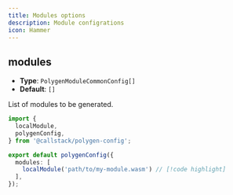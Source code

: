 ```yaml
---
title: Modules options
description: Module configrations
icon: Hammer
---
```



## modules

- __Type__: `PolygenModuleCommonConfig[]`
- __Default__: `[]`

List of modules to be generated.

```ts title="polygen.config.mjs"
import {
  localModule,
  polygenConfig,
} from '@callstack/polygen-config';

export default polygenConfig({
  modules: [
    localModule('path/to/my-module.wasm') // [!code highlight]
  ],
});
```

<DocTable path="../packages/polygen-config/src/helpers.ts" name="localModule" />
